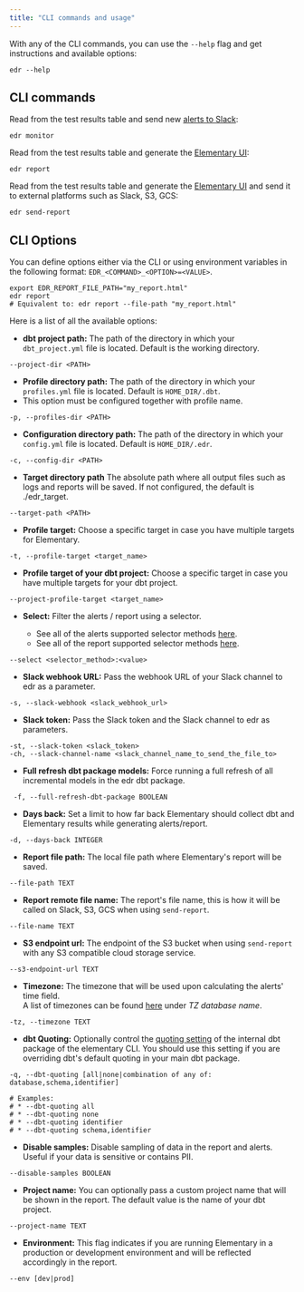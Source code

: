 ```yaml
---
title: "CLI commands and usage"
---
```


With any of the CLI commands, you can use the `--help` flag and get instructions and available options:

```shell
edr --help
```

## CLI commands

Read from the test results table and send new [alerts to Slack](/understand-elementary/elementary-alerts):

```shell
edr monitor
```

Read from the test results table and generate the [Elementary UI](/understand-elementary/elementary-report-ui):

```shell
edr report
```

Read from the test results table and generate the [Elementary UI](/understand-elementary/elementary-report-ui) and send
it to external
platforms such as Slack, S3, GCS:

```shell
edr send-report
```

## CLI Options

You can define options either via the CLI or using environment variables in the following
format: `EDR_<COMMAND>_<OPTION>=<VALUE>`.

```shell
export EDR_REPORT_FILE_PATH="my_report.html"
edr report
# Equivalent to: edr report --file-path "my_report.html"
```

Here is a list of all the available options:

- **dbt project path:**
  The path of the directory in which your `dbt_project.yml` file is located. Default is the working directory.

```shell
--project-dir <PATH>
```

- **Profile directory path:**
  The path of the directory in which your `profiles.yml` file is located. Default is `HOME_DIR/.dbt`.
- This option must be configured together with profile name.

```shell
-p, --profiles-dir <PATH>
```

- **Configuration directory path:**
  The path of the directory in which your `config.yml` file is located. Default is `HOME_DIR/.edr`.

```shell
-c, --config-dir <PATH>
```

- **Target directory path**
  The absolute path where all output files such as logs and reports will be saved. If not configured, the default is ./edr_target.
```shell
--target-path <PATH>
```

- **Profile target:**
  Choose a specific target in case you have multiple targets for Elementary.

```shell
-t, --profile-target <target_name>
```

- **Profile target of your dbt project:**
  Choose a specific target in case you have multiple targets for your dbt project.

```shell
--project-profile-target <target_name>
```

- **Select:**
  Filter the alerts / report using a selector.

  - See all of the alerts supported selector methods [here](https://docs.elementary-data.com/quickstart/send-slack-alerts#filtering-alerts-using-selector).
  - See all of the report supported selector methods [here](https://docs.elementary-data.com/quickstart/generate-report-ui#generating-a-report-for-single-invocation).

```shell
--select <selector_method>:<value>
```

- **Slack webhook URL:**
  Pass the webhook URL of your Slack channel to edr as a parameter.

```shell
-s, --slack-webhook <slack_webhook_url>
```

- **Slack token:**
  Pass the Slack token and the Slack channel to edr as parameters.

```shell
-st, --slack-token <slack_token>
-ch, --slack-channel-name <slack_channel_name_to_send_the_file_to>
```

- **Full refresh dbt package models:**
  Force running a full refresh of all incremental models in the edr dbt package.

```shell
 -f, --full-refresh-dbt-package BOOLEAN
```

- **Days back:**
  Set a limit to how far back Elementary should collect dbt and Elementary results while generating alerts/report.

```shell
-d, --days-back INTEGER
```

- **Report file path:**
  The local file path where Elementary's report will be saved.

```shell
--file-path TEXT
```

- **Report remote file name:**
  The report's file name, this is how it will be called on Slack, S3, GCS when using `send-report`.

```shell
--file-name TEXT
```

- **S3 endpoint url:**
  The endpoint of the S3 bucket when using `send-report` with any S3 compatible cloud storage service.

```shell
--s3-endpoint-url TEXT
```

- **Timezone:**
  The timezone that will be used upon calculating the alerts' time field.  
  A list of timezones can be found [here](https://en.wikipedia.org/wiki/List_of_tz_database_time_zones) under _TZ
  database name_.

```shell
-tz, --timezone TEXT
```

- **dbt Quoting:**
  Optionally control the [quoting setting](https://docs.getdbt.com/reference/project-configs/quoting) of the
  internal dbt package of the elementary CLI.
  You should use this setting if you are overriding dbt's default quoting in your main dbt package.

```shell
-q, --dbt-quoting [all|none|combination of any of: database,schema,identifier]

# Examples:
# * --dbt-quoting all
# * --dbt-quoting none
# * --dbt-quoting identifier
# * --dbt-quoting schema,identifier
```

- **Disable samples:**
  Disable sampling of data in the report and alerts.
  Useful if your data is sensitive or contains PII.

```shell
--disable-samples BOOLEAN
```

- **Project name:**
  You can optionally pass a custom project name that will be shown in the report.
  The default value is the name of your dbt project.

```shell
--project-name TEXT
```

- **Environment:**
  This flag indicates if you are running Elementary in a production or development environment and will be reflected
  accordingly in the report.

```shell
--env [dev|prod]
```
